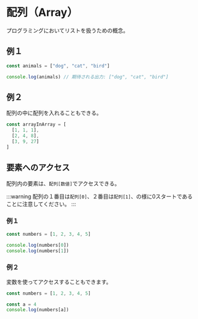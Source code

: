 # 配列（Array）

プログラミングにおいてリストを扱うための概念。

## 例１

```javascript
const animals = ["dog", "cat", "bird"]

console.log(animals) // 期待される出力: ["dog", "cat", "bird"]
```

## 例２

配列の中に配列を入れることもできる。　

```javascript
const arrayInArray = [
  [1, 1, 1],
  [2, 4, 8],
  [3, 9, 27]
]
```

## 要素へのアクセス

配列内の要素は、`配列[数値]`でアクセスできる。

:::warning
配列の１番目は`配列[0]`、２番目は`配列[1]`、の様に0スタートであることに注意してください。
:::

### 例１

```javascript
const numbers = [1, 2, 3, 4, 5]

console.log(numbers[0])
console.log(numbers[1])
```

### 例２

変数を使ってアクセスすることもできます。

```javascript
const numbers = [1, 2, 3, 4, 5]

const a = 4
console.log(numbers[a])
```

